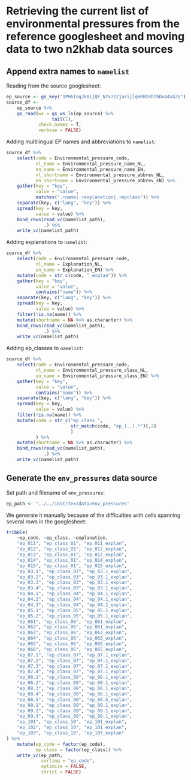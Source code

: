 # Retrieving the current list of environmental pressures from the reference googlesheet and moving data to two n2khab data sources

## Append extra names to `namelist`

Reading from the source googlesheet:

```r
ep_source <- gs_key("1PH6InqJk0ijQF_N7v7IZjarijlqHRBCKhTbDn44skZU")
source_df <-
    ep_source %>%
    gs_read(ws = gs_ws_ls(ep_source) %>%
                 tail(1), 
            check.names = T,
            verbose = FALSE)
```

Adding multilingual EP names and abbreviations to `namelist`:

```r
source_df %>% 
    select(code = Environmental_pressure_code,
           nl_name = Environmental_pressure_name_NL,
           en_name = Environmental_pressure_name_EN,
           nl_shortname = Environmental_pressure_abbrev_NL,
           en_shortname = Environmental_pressure_abbrev_EN) %>% 
    gather(key = "key", 
           value = "value",
           matches(".+name|.+explanation|.+epclass")) %>% 
    separate(key, c("lang", "key")) %>% 
    spread(key = key,
           value = value) %>% 
    bind_rows(read_vc(namelist_path),
              .) %>% 
    write_vc(namelist_path)
```

Adding explanations to `namelist`:

```r
source_df %>% 
    select(code = Environmental_pressure_code,
           nl_name = Explanation_NL,
           en_name = Explanation_EN) %>% 
    mutate(code = str_c(code, "_explan")) %>% 
    gather(key = "key", 
           value = "value",
           contains("name")) %>% 
    separate(key, c("lang", "key")) %>% 
    spread(key = key,
           value = value) %>% 
    filter(!is.na(name)) %>% 
    mutate(shortname = NA %>% as.character) %>% 
    bind_rows(read_vc(namelist_path),
              .) %>% 
    write_vc(namelist_path)
```

Adding ep_classes to `namelist`:

```r
source_df %>% 
    select(code = Environmental_pressure_code,
           nl_name = Environmental_pressure_class_NL,
           en_name = Environmental_pressure_class_EN) %>% 
    gather(key = "key", 
           value = "value",
           contains("name")) %>% 
    separate(key, c("lang", "key")) %>% 
    spread(key = key,
           value = value) %>% 
    filter(!is.na(name)) %>% 
    mutate(code = str_c("ep_class_",
                        str_match(code, "ep_(..).*")[,2]
                        )
           ) %>% 
    mutate(shortname = NA %>% as.character) %>% 
    bind_rows(read_vc(namelist_path),
              .) %>% 
    write_vc(namelist_path)
```


## Generate the `env_pressures` data source

Set path and filename of `env_pressures`:

```r
ep_path <- "../../inst/textdata/env_pressures"
```

We generate it manually because of the difficulties with cells spanning several rows in the googlesheet:

```r
tribble(
    ~ep_code, ~ep_class, ~explanation,
    "ep_011", "ep_class_01", "ep_011_explan", 
    "ep_012", "ep_class_01", "ep_012_explan", 
    "ep_013", "ep_class_01", "ep_012_explan", 
    "ep_014", "ep_class_01", "ep_014_explan", 
    "ep_015", "ep_class_01", "ep_015_explan", 
    "ep_03.1", "ep_class_03", "ep_03.1_explan", 
    "ep_03.2", "ep_class_03", "ep_03.1_explan", 
    "ep_03.3", "ep_class_03", "ep_03.1_explan", 
    "ep_03.4", "ep_class_03", "ep_03.1_explan", 
    "ep_04.1", "ep_class_04", "ep_04.1_explan", 
    "ep_04.2", "ep_class_04", "ep_04.1_explan", 
    "ep_04.3", "ep_class_04", "ep_04.1_explan", 
    "ep_05.1", "ep_class_05", "ep_05.1_explan", 
    "ep_05.2", "ep_class_05", "ep_05.1_explan", 
    "ep_061", "ep_class_06", "ep_061_explan", 
    "ep_062", "ep_class_06", "ep_061_explan", 
    "ep_063", "ep_class_06", "ep_063_explan", 
    "ep_064", "ep_class_06", "ep_063_explan", 
    "ep_065", "ep_class_06", "ep_065_explan", 
    "ep_066", "ep_class_06", "ep_065_explan", 
    "ep_07.1", "ep_class_07", "ep_07.1_explan", 
    "ep_07.2", "ep_class_07", "ep_07.1_explan", 
    "ep_07.3", "ep_class_07", "ep_07.1_explan", 
    "ep_07.4", "ep_class_07", "ep_07.1_explan", 
    "ep_08.1", "ep_class_08", "ep_08.1_explan", 
    "ep_08.2", "ep_class_08", "ep_08.1_explan", 
    "ep_08.3", "ep_class_08", "ep_08.1_explan", 
    "ep_08.4", "ep_class_08", "ep_08.1_explan", 
    "ep_08.5", "ep_class_08", "ep_08.5_explan", 
    "ep_09.1", "ep_class_09", "ep_09.1_explan", 
    "ep_09.2", "ep_class_09", "ep_09.1_explan", 
    "ep_09.3", "ep_class_09", "ep_09.1_explan", 
    "ep_101", "ep_class_10", "ep_101_explan", 
    "ep_102", "ep_class_10", "ep_101_explan", 
    "ep_103", "ep_class_10", "ep_103_explan"
) %>% 
    mutate(ep_code = factor(ep_code),
           ep_class = factor(ep_class)) %>% 
    write_vc(ep_path,
             sorting = "ep_code",
             optimize = FALSE,
             strict = FALSE)
```



